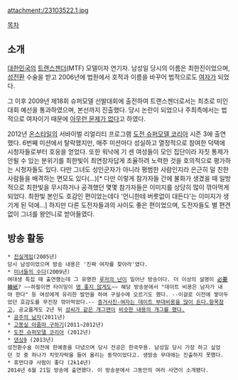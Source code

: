 attachment:/23103522.1.jpg

[[목차]]
== 소개 ==
[[대한민국]]의 [[트랜스젠더]](MTF) 모델이자 연기자. 남성일 당시의 이름은 최한진이었으며, [[성전환]] 수술을 받고 2006년에 법원에서 호적과 이름을 바꾸어 법적으로도 [[여자]]가 되었다.

그 이후 2009년 제18회 슈퍼모델 선발대회에 출전하여 트랜스젠더로서는 최초로 미인대회 예선을 통과하였으며, 본선까지 진출했다. 당시 논란이 되었으나 주최측에서는 법적으로 여자이기 때문에 [http://www.consumernews.co.kr/news/view.html?gid=main&bid=news&pid=158973 아무런 문제가 없다]고 하였다.

2012년 [[온스타일]]의 서바이벌 리얼리티 프로그램 [[도전 슈퍼모델 코리아]] 시즌 3에 출연했다. 6번째 미션에서 탈락했지만, 매주 미션마다 성실하고 열정적으로 참여한 덕택에 시청자들로부터 호응을 얻었다. 또한 워낙에 기 센 여성들이 모인 집단이라 자칫 통제가 안될 수 있는 분위기를 최한빛이 최연장자답게 조율하려 노력한 것을 호의적으로 평가하는 시청자들도 있다. 다만 그녀도 성인군자가 아니라 평범한 사람인지라 은근히 덜 친한 사람들을 배격하는 면모도 있다(...)[* 다만 이렇게 참가자들 간에 불화가 생겼을 때 일방적으로 최한빛을 무시하거나 공격했던 몇몇 참가자들은 이미지를 상당히 많이 깎아먹게 되었다. 최한빛 본인도 호감인 편이었는데다 '언니한테 버릇없이 대든다'는 이미지가 생기게 된 덕에...] 하지만 다른 도전자들과의 사이도 좋은 편이었으며, 도전자들도 별 편견 없이 그녀를 왕언니로 받아들였다. 

== 방송 활동 ==
 * [[진실게임]](2005년)
 당시 남성이었으며 방송 내용은 '진짜 여자를 찾아라'였다.
 * [[미녀들의 수다]](2009년)
 여대생 특집 때 출연했는데 그 유명한 [[루저의 난]]이 일어난 방송이다. 더 이상의 설명이 [[必要韓紙]]? ~~하필이면 타이밍이 [[영 좋지 않다|영 좋지 않게도]]~~ 해당 방송분에서 "데이트 비용은 남자가 내야 한다" 등 여성에게 유리한 발언을 하여 구설수에 오르기도 했다. --이걸로 이전에 쌓아두었던 호감도를 무진장 깎아먹었다.-- [http://love111.tistory.com/128 증거사진-여자는 데이트 부대비용을 많이 든다.항목참고], 공교롭게도 2년 뒤 [[최효종|성씨가 같은 개그맨]]이 [[애정남|비슷한 내용의 개그를 했다.]]
 * [[공주의 남자]](2011년)
 * [[고봉실 아줌마 구하기]](2011~2012년)
 * [[도전 슈퍼모델 코리아]] (2012년)
 * [[댄싱9]] (2013년) 
 성전환수술 이전에 한예종을 다녔으며 당시 전공은 한국무용. 남성일 당시 가장 하고 싶었던 것 중 하나가 치맛자락을 들어 올리는 동작이었다고. 생방송 무대에는 진출하지 못했다.
 * 휴먼다큐 사람이 좋다 (2k14년)
 2014년 6월 21일 방송에 출연했다. 이 방송분에서 그동안의 여러 사연이 소개됐다.

